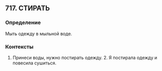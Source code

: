 ## 717. СТИРАТЬ
### Определение
Мыть одежду в мыльной воде.

### Контексты
1. Принеси воды, нужно постирать одежду. 2. Я постирала одежду и повесила сушиться.

